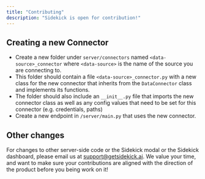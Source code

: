 ```yaml
---
title: "Contributing"
description: "Sidekick is open for contribution!"
---
```


## Creating a new Connector
- Create a new folder under `server/connectors` named `<data-source>_connector` where `<data-source>` is the name of the source you are connecting to.
- This folder should contain a file `<data-source>_connector.py` with a new class for the new connector that inherits from the `DataConnector` class and implements its functions.
- The folder should also include an `__init__.py` file that imports the new connector class as well as any config values that need to be set for this connector (e.g. credentials, paths)
- Create a new endpoint in `/server/main.py` that uses the new connector.

## Other changes
For changes to other server-side code or the Sidekick modal or the Sidekick dashboard, please email us at support@getsidekick.ai. 
We value your time, and want to make sure your contributions are aligned with the direction of the product before you being work on it!

